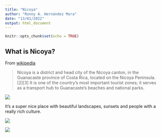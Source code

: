 ```yaml
---
title: "Nicoya"
author: "Ronny A. Hernández Mora"
date: "13/01/2022"
output: html_document
---
```


```r
knitr::opts_chunk$set(echo = TRUE)
```

## What is Nicoya?

From [wikipedia](https://en.wikipedia.org/wiki/Nicoya)

 > Nicoya is a district and head city of the Nicoya canton, in the Guanacaste province of Costa Rica, located on the Nicoya Peninsula.[2][3] It is one of the country's most important tourist zones; it serves as a transport hub to Guanacaste's beaches and national parks.

![](images/nicoya_wikipedia.png)

It's a super nice place with beautiful landscapes, sunsets and people with a
really rich culture.

![](images/nicoya_sunset.jpg)

![](images/nicoya_lanscape.jpg)